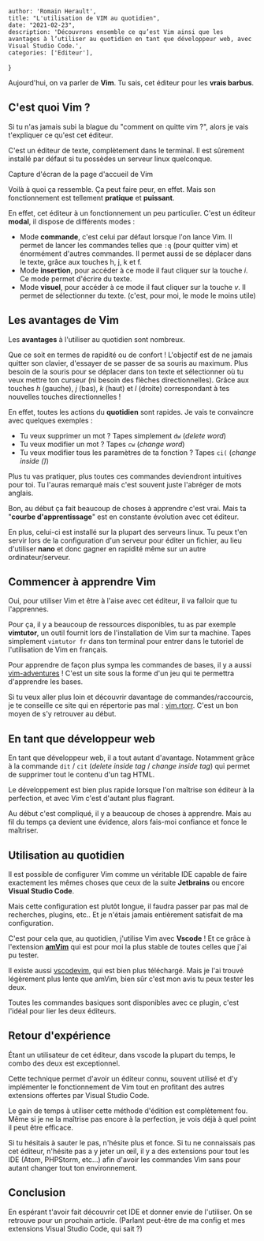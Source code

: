 
    author: 'Romain Herault',
    title: "L'utilisation de VIM au quotidien",
    date: "2021-02-23",
    description: 'Découvrons ensemble ce qu’est Vim ainsi que les avantages à l’utiliser au quotidien en tant que développeur web, avec Visual Studio Code.',
    categories: ['Editeur'],
}


Aujourd'hui, on va parler de **Vim**. Tu sais, cet éditeur pour les **vrais barbus**.

## C'est quoi Vim ?

Si tu n'as jamais subi la blague du "comment on quitte vim ?", alors je vais t'expliquer ce qu'est cet éditeur.

C'est un éditeur de texte, complètement dans le terminal. Il est sûrement installé par défaut si tu possèdes un serveur linux quelconque.

Capture d'écran de la page d'accueil de Vim

Voilà à quoi ça ressemble. Ça peut faire peur, en effet. Mais son fonctionnement est tellement **pratique** et **puissant**.

En effet, cet éditeur à un fonctionnement un peu particulier. C'est un éditeur **modal**, il dispose de différents modes :

- Mode **commande**, c'est celui par défaut lorsque l'on lance Vim. Il permet de lancer les commandes telles que `:q` (pour quitter vim) et énormément d'autres commandes. Il permet aussi de se déplacer dans le texte, grâce aux touches h, j, k et f.
- Mode **insertion**, pour accéder à ce mode il faut cliquer sur la touche _i_. Ce mode permet d'écrire du texte.
- Mode **visuel**, pour accéder à ce mode il faut cliquer sur la touche _v_. Il permet de sélectionner du texte. (c'est, pour moi, le mode le moins utile)

## Les avantages de Vim

Les **avantages** à l'utiliser au quotidien sont nombreux.

Que ce soit en termes de rapidité ou de confort ! L'objectif est de ne jamais quitter son clavier, d'essayer de se passer de sa souris au maximum. Plus besoin de la souris pour se déplacer dans ton texte et sélectionner où tu veux mettre ton curseur (ni besoin des flèches directionnelles). Grâce aux touches _h_ (gauche), _j_ (bas), _k_ (haut) et _l_ (droite) correspondant à tes nouvelles touches directionnelles !

En effet, toutes les actions du **quotidien** sont rapides. Je vais te convaincre avec quelques exemples :

- Tu veux supprimer un mot ? Tapes simplement `dw` (_delete word_)
- Tu veux modifier un mot ? Tapes `cw` (_change word_)
- Tu veux modifier tous les paramètres de ta fonction ? Tapes `ci(` (_change inside ()_)

Plus tu vas pratiquer, plus toutes ces commandes deviendront intuitives pour toi. Tu l'auras remarqué mais c'est souvent juste l'abréger de mots anglais.

Bon, au début ça fait beaucoup de choses à apprendre c'est vrai. Mais ta "**courbe d'apprentissage**" est en constante évolution avec cet éditeur.

En plus, celui-ci est installé sur la plupart des serveurs linux. Tu peux t'en servir lors de la configuration d'un serveur pour éditer un fichier, au lieu d'utiliser **nano** et donc gagner en rapidité même sur un autre ordinateur/serveur.

## Commencer à apprendre Vim

Oui, pour utiliser Vim et être à l'aise avec cet éditeur, il va falloir que tu l'apprennes.

Pour ça, il y a beaucoup de ressources disponibles, tu as par exemple **vimtutor**, un outil fournit lors de l'installation de Vim sur ta machine. Tapes simplement `vimtutor fr` dans ton terminal pour entrer dans le tutoriel de l'utilisation de Vim en français.

Pour apprendre de façon plus sympa les commandes de bases, il y a aussi [vim-adventures](https://vim-adventures.com/) ! C'est un site sous la forme d'un jeu qui te permettra d'apprendre les bases.

Si tu veux aller plus loin et découvrir davantage de commandes/raccourcis, je te conseille ce site qui en répertorie pas mal : [vim.rtorr](https://vim.rtorr.com/). C'est un bon moyen de s'y retrouver au début.

## En tant que développeur web

En tant que développeur web, il a tout autant d'avantage. Notamment grâce à la commande `dit` / `cit` (_delete inside tag_ / _change inside tag_) qui permet de supprimer tout le contenu d'un tag HTML.

Le développement est bien plus rapide lorsque l'on maîtrise son éditeur à la perfection, et avec Vim c'est d'autant plus flagrant.

Au début c'est compliqué, il y a beaucoup de choses à apprendre. Mais au fil du temps ça devient une évidence, alors fais-moi confiance et fonce le maîtriser.

## Utilisation au quotidien

Il est possible de configurer Vim comme un véritable IDE capable de faire exactement les mêmes choses que ceux de la suite **Jetbrains** ou encore **Visual Studio Code**.

Mais cette configuration est plutôt longue, il faudra passer par pas mal de recherches, plugins, etc.. Et je n'étais jamais entièrement satisfait de ma configuration.

C'est pour cela que, au quotidien, j'utilise Vim avec **Vscode** ! Et ce grâce à l'extension **[amVim](https://marketplace.visualstudio.com/items?itemName=auiworks.amvim)** qui est pour moi la plus stable de toutes celles que j'ai pu tester.

Il existe aussi [vscodevim](https://marketplace.visualstudio.com/items?itemName=vscodevim.vim), qui est bien plus téléchargé. Mais je l'ai trouvé légèrement plus lente que amVim, bien sûr c'est mon avis tu peux tester les deux.

Toutes les commandes basiques sont disponibles avec ce plugin, c'est l'idéal pour lier les deux éditeurs.

## Retour d'expérience

Étant un utilisateur de cet éditeur, dans vscode la plupart du temps, le combo des deux est exceptionnel.

Cette technique permet d'avoir un éditeur connu, souvent utilisé et d'y implémenter le fonctionnement de Vim tout en profitant des autres extensions offertes par Visual Studio Code.

Le gain de temps à utiliser cette méthode d'édition est complètement fou. Même si je ne la maîtrise pas encore à la perfection, je vois déjà à quel point il peut être efficace.

Si tu hésitais à sauter le pas, n'hésite plus et fonce. Si tu ne connaissais pas cet éditeur, n'hésite pas a y jeter un œil, il y a des extensions pour tout les IDE (Atom, PHPStorm, etc…) afin d'avoir les commandes Vim sans pour autant changer tout ton environnement.

## Conclusion

En espérant t'avoir fait découvrir cet IDE et donner envie de l'utiliser. On se retrouve pour un prochain article. (Parlant peut-être de ma config et mes extensions Visual Studio Code, qui sait ?)
